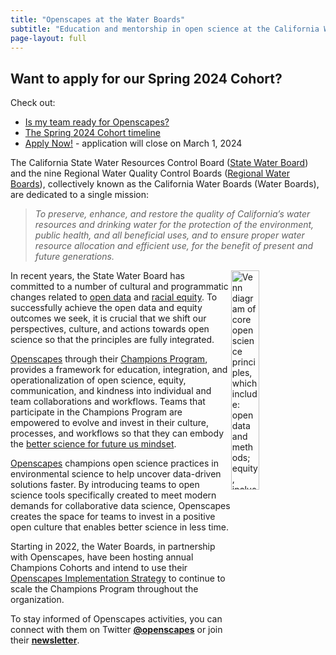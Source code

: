 ```yaml
---
title: "Openscapes at the Water Boards"
subtitle: "Education and mentorship in open science at the California Water Boards"
page-layout: full
---
```


::: callout-tip
# Want to apply for our Spring 2024 Cohort?

Check out:

-   [Is my team ready for Openscapes?](https://cawaterboarddatacenter.github.io/swrcb-openscapes/about_at_swrcb/team_guidance.html)
-   [The Spring 2024 Cohort timeline](https://cawaterboarddatacenter.github.io/swrcb-openscapes/cohorts/swrcb_2024S.html)
-   [Apply Now!](https://forms.office.com/Pages/ResponsePage.aspx?id=JWoY_kl95kGZQQXSKB02wdDrmhOKKfJEmnxc6Aq8nNxUQVhJMVlHSkszUkk4MzMyN0JMTEYyNkRLNi4u) - application will close on March 1, 2024
:::

The California State Water Resources Control Board ([State Water Board](https://www.waterboards.ca.gov/)) and the nine Regional Water Quality Control Boards ([Regional Water Boards](https://www.waterboards.ca.gov/waterboards_map.html)), collectively known as the California Water Boards (Water Boards), are dedicated to a single mission:

> *To preserve, enhance, and restore the quality of California's water resources and drinking water for the protection of the environment, public health, and all beneficial uses, and to ensure proper water resource allocation and efficient use, for the benefit of present and future generations.*

<img src="images/open-science-ven.png" alt="Venn diagram of core open science principles, which include: open data and methods; equity, inclusion, and belonging; and effective and impactful communication." style="float:right;width:30%;"/>

In recent years, the State Water Board has committed to a number of cultural and programmatic changes related to [open data](https://www.waterboards.ca.gov/board_decisions/adopted_orders/resolutions/2018/rs2018_0032.pdf) and [racial equity](https://www.waterboards.ca.gov/racial_equity/). To successfully achieve the open data and equity outcomes we seek, it is crucial that we shift our perspectives, culture, and actions towards open science so that the principles are fully integrated.

[Openscapes](https://www.openscapes.org/) through their [Champions Program](https://www.openscapes.org/champions/), provides a framework for education, integration, and operationalization of open science, equity, communication, and kindness into individual and team collaborations and workflows. Teams that participate in the Champions Program are empowered to evolve and invest in their culture, processes, and workflows so that they can embody the [better science for future us mindset](https://openscapes.github.io/series/mindset.html).

[Openscapes](https://www.openscapes.org/) champions open science practices in environmental science to help uncover data-driven solutions faster. By introducing teams to open science tools specifically created to meet modern demands for collaborative data science, Openscapes creates the space for teams to invest in a positive open culture that enables better science in less time.

Starting in 2022, the Water Boards, in partnership with Openscapes, have been hosting annual Champions Cohorts and intend to use their [Openscapes Implementation Strategy](https://docs.google.com/viewer?url=https://raw.githubusercontent.com/CAWaterBoardDataCenter/swrcb-openscapes/main/SWRCB_Openscapes_Implementation_Strategy_202302.pdf) to continue to scale the Champions Program throughout the organization.

To stay informed of Openscapes activities, you can connect with them on Twitter [**\@openscapes**](https://twitter.com/openscapes) or join their [**newsletter**](https://docs.google.com/forms/d/e/1FAIpQLSdgVXRp3V-w94GPWkR31RUfyBl37EphdQSlCOcnyeNlf8OLWw/viewform).
